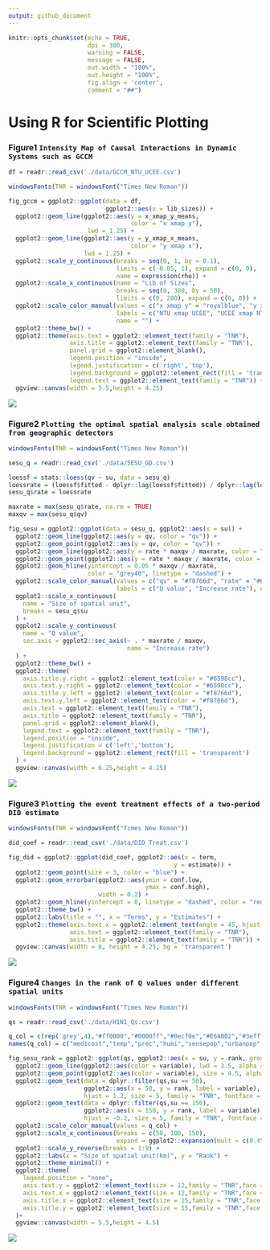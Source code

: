 ```yaml
---
output: github_document
---
```


```r
knitr::opts_chunk$set(echo = TRUE,
                      dpi = 300,
                      warning = FALSE,
                      message = FALSE,
                      out.width = "100%",
                      out.height = "100%",
                      fig.align = 'center',
                      comment = "##")
```

# Using R for Scientific Plotting

### Figure1 `Intensity Map of Causal Interactions in Dynamic Systems such as GCCM`

```r
df = readr::read_csv('./data/GCCM_NTU_UCEE.csv')

windowsFonts(TNR = windowsFont("Times New Roman"))

fig_gccm = ggplot2::ggplot(data = df,
                           ggplot2::aes(x = lib_sizes)) +
  ggplot2::geom_line(ggplot2::aes(y = x_xmap_y_means,
                                  color = "x xmap y"),
                      lwd = 1.25) +
  ggplot2::geom_line(ggplot2::aes(y = y_xmap_x_means,
                                  color = "y xmap x"),
                     lwd = 1.25) +
  ggplot2::scale_y_continuous(breaks = seq(0, 1, by = 0.1),
                              limits = c(-0.05, 1), expand = c(0, 0),
                              name = expression(rho)) +
  ggplot2::scale_x_continuous(name = "Lib of Sizes",
                              breaks = seq(0, 300, by = 50),
                              limits = c(0, 280), expand = c(0, 0)) +
  ggplot2::scale_color_manual(values = c("x xmap y" = "royalblue", "y xmap x" = "red3"), 
                              labels = c("NTU xmap UCEE", "UCEE xmap NTU"),
                              name = "") +
  ggplot2::theme_bw() +
  ggplot2::theme(axis.text = ggplot2::element_text(family = "TNR"),
                 axis.title = ggplot2::element_text(family = "TNR"),
                 panel.grid = ggplot2::element_blank(),
                 legend.position = "inside",
                 legend.justification = c('right','top'),
                 legend.background = ggplot2::element_rect(fill = 'transparent'),
                 legend.text = ggplot2::element_text(family = "TNR")) +
  ggview::canvas(width = 5.5,height = 4.25)
```

![](./figure/fig_gccm.png)

### Figure2 `Plotting the optimal spatial analysis scale obtained from geographic detectors`

```r
windowsFonts(TNR = windowsFont("Times New Roman"))

sesu_q = readr::read_csv('./data/SESU_GD.csv')

loessf = stats::loess(qv ~ su, data = sesu_q)
loessrate = (loessf$fitted - dplyr::lag(loessf$fitted)) / dplyr::lag(loessf$fitted)
sesu_q$rate = loessrate

maxrate = max(sesu_q$rate, na.rm = TRUE)
maxqv = max(sesu_q$qv)

fig_sesu = ggplot2::ggplot(data = sesu_q, ggplot2::aes(x = su)) +
  ggplot2::geom_line(ggplot2::aes(y = qv, color = "qv")) +
  ggplot2::geom_point(ggplot2::aes(y = qv, color = "qv")) +
  ggplot2::geom_line(ggplot2::aes(y = rate * maxqv / maxrate, color = "rate")) +
  ggplot2::geom_point(ggplot2::aes(y = rate * maxqv / maxrate, color = "rate")) +
  ggplot2::geom_hline(yintercept = 0.05 * maxqv / maxrate, 
                      color = "grey40", linetype = "dashed") +
  ggplot2::scale_color_manual(values = c("qv" = "#f8766d", "rate" = "#6598cc"), 
                              labels = c("Q value", "Increase rate"), name = "") +
  ggplot2::scale_x_continuous(
    name = "Size of spatial unit",
    breaks = sesu_q$su
  ) +
  ggplot2::scale_y_continuous(
    name = "Q value",
    sec.axis = ggplot2::sec_axis(~ . * maxrate / maxqv, 
                                 name = "Increase rate")
  ) +
  ggplot2::theme_bw() +
  ggplot2::theme(
    axis.title.y.right = ggplot2::element_text(color = "#6598cc"),
    axis.text.y.right = ggplot2::element_text(color = "#6598cc"),
    axis.title.y.left = ggplot2::element_text(color = "#f8766d"),
    axis.text.y.left = ggplot2::element_text(color = "#f8766d"),
    axis.text = ggplot2::element_text(family = "TNR"),
    axis.title = ggplot2::element_text(family = "TNR"),
    panel.grid = ggplot2::element_blank(),
    legend.text = ggplot2::element_text(family = "TNR"),
    legend.position = "inside",
    legend.justification = c('left','bottom'),
    legend.background = ggplot2::element_rect(fill = 'transparent')
  ) +
  ggview::canvas(width = 6.25,height = 4.25)
```

![](./figure/fig_sesu.png)

### Figure3 `Plotting the event treatment effects of a two-period DID estimate`

```r
windowsFonts(TNR = windowsFont("Times New Roman"))

did_coef = readr::read_csv('./data/DID_Treat.csv')

fig_did = ggplot2::ggplot(did_coef, ggplot2::aes(x = term, 
                                              y = estimate)) +
  ggplot2::geom_point(size = 3, color = "blue") +
  ggplot2::geom_errorbar(ggplot2::aes(ymin = conf.low, 
                                      ymax = conf.high), 
                         width = 0.2) + 
  ggplot2::geom_hline(yintercept = 0, linetype = "dashed", color = "red") +
  ggplot2::theme_bw() +
  ggplot2::labs(title = "", x = "Terms", y = "Estimates") +
  ggplot2::theme(axis.text.x = ggplot2::element_text(angle = 45, hjust = 1, family = "TNR"),
                 axis.text = ggplot2::element_text(family = "TNR"),
                 axis.title = ggplot2::element_text(family = "TNR")) +
  ggview::canvas(width = 6, height = 4.25, bg = 'transparent')
```

![](./figure/fig_did.png)

### Figure4 `Changes in the rank of Q values under different spatial units`

```r
windowsFonts(TNR = windowsFont("Times New Roman"))

qs = readr::read_csv('./data/H1N1_Qs.csv')

q_col = c(rep('grey',4),"#ff0000","#0000ff","#0ecf0e","#E6AB02","#3effff")
names(q_col) = c("medicost","temp","prec","humi","sensepop","urbanpop","popd","rdds","gdpd")

fig_sesu_rank = ggplot2::ggplot(qs, ggplot2::aes(x = su, y = rank, group = variable)) +
  ggplot2::geom_line(ggplot2::aes(color = variable), lwd = 3.5, alpha = 0.65) +
  ggplot2::geom_point(ggplot2::aes(color = variable), size = 4.5, alpha = 0.85) +  
  ggplot2::geom_text(data = dplyr::filter(qs,su == 50), 
                     ggplot2::aes(x = 50, y = rank, label = variable),
                     hjust = 1.2, size = 5, family = "TNR", fontface = "bold") +
  ggplot2::geom_text(data = dplyr::filter(qs,su == 150), 
                     ggplot2::aes(x = 150, y = rank, label = variable),
                     hjust = -0.2, size = 5, family = "TNR", fontface = "bold") +
  ggplot2::scale_color_manual(values = q_col) +
  ggplot2::scale_x_continuous(breaks = c(50, 100, 150),
                              expand = ggplot2::expansion(mult = c(0.45, 0.45))) +
  ggplot2::scale_y_reverse(breaks = 1:9) +
  ggplot2::labs(x = "Size of spatial unit(km)", y = "Rank") +
  ggplot2::theme_minimal() +
  ggplot2::theme(
    legend.position = "none",
    axis.text.y = ggplot2::element_text(size = 12,family = "TNR",face = "bold.italic"),
    axis.text.x = ggplot2::element_text(size = 12,family = "TNR",face = "bold"),
    axis.title.x = ggplot2::element_text(size = 15,family = "TNR",face = "bold"),
    axis.title.y = ggplot2::element_text(size = 15,family = "TNR",face = "bold")
  )+
  ggview::canvas(width = 5.5,height = 4.5)
```

![](./figure/fig_sesu_rank.png)
